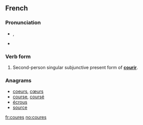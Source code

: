 ==French==

===Pronunciation===
* {{IPA|/kuʁ/|lang=fr}}, {{X-SAMPA|/kuR/|lang=fr}}
* {{exthomophones|lang=fr|cour|coure|courent|courre|cours|court|courts}}

===Verb form===
{{fr-verb-form}}

# Second-person singular subjunctive present form of '''[[courir]]'''.

===Anagrams===
* [[coeurs#French|coeurs]], [[cœurs#French|cœurs]]
* [[course#French|course]], [[coursé#French|coursé]]
* [[écrous#French|écrous]]
* [[source#French|source]]

[[fr:coures]]
[[no:coures]]